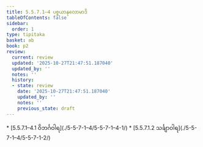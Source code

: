 ```yaml
---
title: 5.5.7.1–4 ပစ္စယာနုလောမာဒိ
tableOfContents: false
sidebar:
  order: 1
type: tipitaka
basket: ab
book: p2
review:
  current: review
  updated: '2025-10-27T21:47:51.187040'
  updated_by: ''
  notes: ''
  history:
  - state: review
    date: '2025-10-27T21:47:51.187040'
    updated_by: ''
    notes: ''
    previous_state: draft
---
```



<ReviewStatus review={frontmatter.review} showDetails={true} />

<HypothesisAnnotation frontmatter={frontmatter} />

<DynamicBreadcrumb />



<TableOfContents book="p2" section="5.5.7.1">
* [5.5.7.1–4.1 ဝိဘင်္ဂဝါရ](./5-5-7-1–4/5-5-7-1–4-1/)
* [5.5.7.1.2 သင်္ချာဝါရ](./5-5-7-1–4/5-5-7-1-2/)
</TableOfContents>